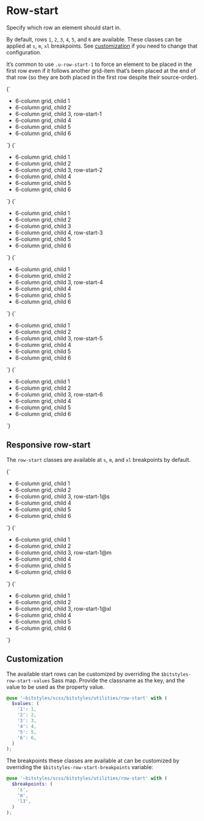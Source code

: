 
<Meta title="Utilities/row-start" />

# Row-start

Specify which row an element should start in.

By default, rows `1`, `2`, `3`, `4`, `5`, and `6` are available. These classes can be applied at `s`, `m`, `xl` breakpoints. See [customization](#customization) if you need to change that configuration.

It’s common to use `.u-row-start-1` to force an element to be placed in the first row even if it follows another grid-item that’s been placed at the end of that row (so they are both placed in the first row despite their source-order).

<Canvas isColumn>
  <Story name="u-row-start-1">
    {`
      <ul class="u-grid u-gap-l2 u-grid-cols-6 u-padding-m u-bg-grayscale-light-1 u-list-none">
        <li class="u-bg-grayscale-light-3 u-padding-m a-card">6-column grid, child 1</li>
        <li class="u-bg-grayscale-light-3 u-padding-m a-card">6-column grid, child 2</li>
        <li class="u-bg-brand-2 u-padding-m a-card u-row-start-1">6-column grid, child 3, row-start-1</li>
        <li class="u-bg-grayscale-light-3 u-padding-m a-card">6-column grid, child 4</li>
        <li class="u-bg-grayscale-light-3 u-padding-m a-card">6-column grid, child 5</li>
        <li class="u-bg-grayscale-light-3 u-padding-m a-card">6-column grid, child 6</li>
      </ul>
    `}
  </Story>
  <Story name="u-row-start-2">
    {`
      <ul class="u-grid u-gap-l2 u-grid-cols-6 u-padding-m u-bg-grayscale-light-1 u-list-none">
        <li class="u-bg-grayscale-light-3 u-padding-m a-card">6-column grid, child 1</li>
        <li class="u-bg-grayscale-light-3 u-padding-m a-card">6-column grid, child 2</li>
        <li class="u-bg-brand-2 u-padding-m a-card u-row-start-2">6-column grid, child 3, row-start-2</li>
        <li class="u-bg-grayscale-light-3 u-padding-m a-card">6-column grid, child 4</li>
        <li class="u-bg-grayscale-light-3 u-padding-m a-card">6-column grid, child 5</li>
        <li class="u-bg-grayscale-light-3 u-padding-m a-card">6-column grid, child 6</li>
      </ul>
    `}
  </Story>
  <Story name="u-row-start-3">
    {`
      <ul class="u-grid u-gap-l2 u-grid-cols-6 u-padding-m u-bg-grayscale-light-1 u-list-none">
        <li class="u-bg-grayscale-light-3 u-padding-m a-card">6-column grid, child 1</li>
        <li class="u-bg-grayscale-light-3 u-padding-m a-card">6-column grid, child 2</li>
        <li class="u-bg-grayscale-light-3 u-padding-m a-card">6-column grid, child 3</li>
        <li class="u-bg-brand-2 u-padding-m a-card u-row-start-3">6-column grid, child 4, row-start-3</li>
        <li class="u-bg-grayscale-light-3 u-padding-m a-card">6-column grid, child 5</li>
        <li class="u-bg-grayscale-light-3 u-padding-m a-card">6-column grid, child 6</li>
      </ul>
    `}
  </Story>
  <Story name="u-row-start-4">
    {`
      <ul class="u-grid u-gap-l2 u-grid-cols-6 u-padding-m u-bg-grayscale-light-1 u-list-none">
        <li class="u-bg-grayscale-light-3 u-padding-m a-card">6-column grid, child 1</li>
        <li class="u-bg-grayscale-light-3 u-padding-m a-card">6-column grid, child 2</li>
        <li class="u-bg-brand-2 u-padding-m a-card u-row-start-4">6-column grid, child 3, row-start-4</li>
        <li class="u-bg-grayscale-light-3 u-padding-m a-card">6-column grid, child 4</li>
        <li class="u-bg-grayscale-light-3 u-padding-m a-card">6-column grid, child 5</li>
        <li class="u-bg-grayscale-light-3 u-padding-m a-card">6-column grid, child 6</li>
      </ul>
    `}
  </Story>
  <Story name="u-row-start-5">
    {`
      <ul class="u-grid u-gap-l2 u-grid-cols-6 u-padding-m u-bg-grayscale-light-1 u-list-none">
        <li class="u-bg-grayscale-light-3 u-padding-m a-card">6-column grid, child 1</li>
        <li class="u-bg-grayscale-light-3 u-padding-m a-card">6-column grid, child 2</li>
        <li class="u-bg-brand-2 u-padding-m a-card u-row-start-5">6-column grid, child 3, row-start-5</li>
        <li class="u-bg-grayscale-light-3 u-padding-m a-card">6-column grid, child 4</li>
        <li class="u-bg-grayscale-light-3 u-padding-m a-card">6-column grid, child 5</li>
        <li class="u-bg-grayscale-light-3 u-padding-m a-card">6-column grid, child 6</li>
      </ul>
    `}
  </Story>
  <Story name="u-row-start-6">
    {`
      <ul class="u-grid u-gap-l2 u-grid-cols-6 u-padding-m u-bg-grayscale-light-1 u-list-none">
        <li class="u-bg-grayscale-light-3 u-padding-m a-card">6-column grid, child 1</li>
        <li class="u-bg-grayscale-light-3 u-padding-m a-card">6-column grid, child 2</li>
        <li class="u-bg-brand-2 u-padding-m a-card u-row-start-6">6-column grid, child 3, row-start-6</li>
        <li class="u-bg-grayscale-light-3 u-padding-m a-card">6-column grid, child 4</li>
        <li class="u-bg-grayscale-light-3 u-padding-m a-card">6-column grid, child 5</li>
        <li class="u-bg-grayscale-light-3 u-padding-m a-card">6-column grid, child 6</li>
      </ul>
    `}
  </Story>
</Canvas>

## Responsive row-start

The `row-start` classes are available at `s`, `m`, and `xl` breakpoints by default.

<Canvas isColumn>
  <Story name="u-row-start-2@s">
    {`
      <ul class="u-grid u-gap-l2 u-grid-cols-6 u-padding-m u-bg-grayscale-light-1 u-list-none">
        <li class="u-bg-grayscale-light-3 u-padding-m a-card">6-column grid, child 1</li>
        <li class="u-bg-grayscale-light-3 u-padding-m a-card">6-column grid, child 2</li>
        <li class="u-bg-brand-2 u-padding-m a-card u-row-start-2@s">6-column grid, child 3, row-start-1@s</li>
        <li class="u-bg-grayscale-light-3 u-padding-m a-card">6-column grid, child 4</li>
        <li class="u-bg-grayscale-light-3 u-padding-m a-card">6-column grid, child 5</li>
        <li class="u-bg-grayscale-light-3 u-padding-m a-card">6-column grid, child 6</li>
      </ul>
    `}
  </Story>
  <Story name="u-row-start-2@m">
    {`
      <ul class="u-grid u-gap-l2 u-grid-cols-6 u-padding-m u-bg-grayscale-light-1 u-list-none">
        <li class="u-bg-grayscale-light-3 u-padding-m a-card">6-column grid, child 1</li>
        <li class="u-bg-grayscale-light-3 u-padding-m a-card">6-column grid, child 2</li>
        <li class="u-bg-brand-2 u-padding-m a-card u-row-start-2@m">6-column grid, child 3, row-start-1@m</li>
        <li class="u-bg-grayscale-light-3 u-padding-m a-card">6-column grid, child 4</li>
        <li class="u-bg-grayscale-light-3 u-padding-m a-card">6-column grid, child 5</li>
        <li class="u-bg-grayscale-light-3 u-padding-m a-card">6-column grid, child 6</li>
      </ul>
    `}
  </Story>
  <Story name="u-row-start-2@xl">
    {`
      <ul class="u-grid u-gap-l2 u-grid-cols-6 u-padding-m u-bg-grayscale-light-1 u-list-none">
        <li class="u-bg-grayscale-light-3 u-padding-m a-card">6-column grid, child 1</li>
        <li class="u-bg-grayscale-light-3 u-padding-m a-card">6-column grid, child 2</li>
        <li class="u-bg-brand-2 u-padding-m a-card u-row-start-2@xl">6-column grid, child 3, row-start-1@xl</li>
        <li class="u-bg-grayscale-light-3 u-padding-m a-card">6-column grid, child 4</li>
        <li class="u-bg-grayscale-light-3 u-padding-m a-card">6-column grid, child 5</li>
        <li class="u-bg-grayscale-light-3 u-padding-m a-card">6-column grid, child 6</li>
      </ul>
    `}
  </Story>
</Canvas>

## Customization

The available start rows can be customized by overriding the `$bitstyles-row-start-values` Sass map. Provide the classname as the key, and the value to be used as the property value.

```scss
@use '~bitstyles/scss/bitstyles/utilities/row-start' with (
  $values: (
    '1': 1,
    '2': 2,
    '3': 3,
    '4': 4,
    '5': 5,
    '6': 6,
  )
);
```

The breakpoints these classes are available at can be customized by overriding the `$bitstyles-row-start-breakpoints` variable:

```scss
@use '~bitstyles/scss/bitstyles/utilities/row-start' with (
  $breakpoints: (
    's',
    'm',
    'l3',
  )
);
```
